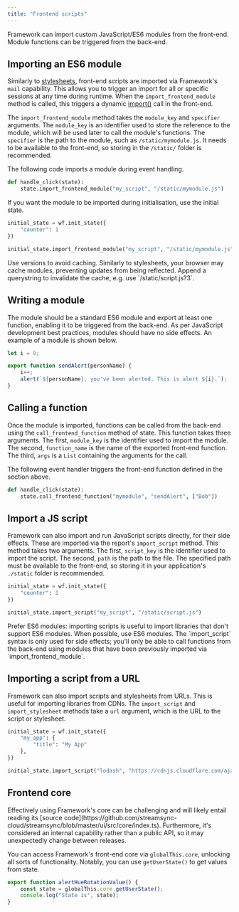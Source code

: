```yaml
---
title: "Frontend scripts"
---
```


Framework can import custom JavaScript/ES6 modules from the front-end. Module functions can be triggered from the back-end.

## Importing an ES6 module

Similarly to [stylesheets](/stylesheets), front-end scripts are imported via Framework's `mail` capability. This allows you to trigger an import for all or specific sessions at any time during runtime. When the `import_frontend_module` method is called, this triggers a dynamic [import()](https://developer.mozilla.org/en-US/docs/Web/JavaScript/Reference/Operators/import) call in the front-end.

The `import_frontend_module` method takes the `module_key` and `specifier` arguments. The `module_key` is an identifier used to store the reference to the module, which will be used later to call the module's functions. The `specifier` is the path to the module, such as `/static/mymodule.js`. It needs to be available to the front-end, so storing in the `/static/` folder is recommended.

The following code imports a module during event handling.

```py
def handle_click(state):
    state.import_frontend_module("my_script", "/static/mymodule.js")
```

If you want the module to be imported during initialisation, use the initial state.

```py
initial_state = wf.init_state({
    "counter": 1
})

initial_state.import_frontend_module("my_script", "/static/mymodule.js")
```

<Note> 
Use versions to avoid caching. Similarly to stylesheets, your browser may cache modules, preventing updates from being reflected. Append a querystring to invalidate the cache, e.g. use `/static/script.js?3`. 
</Note>

## Writing a module

The module should be a standard ES6 module and export at least one function, enabling it to be triggered from the back-end. As per JavaScript development best practices, modules should have no side effects. An example of a module is shown below.

```js
let i = 0;

export function sendAlert(personName) {
    i++;
    alert(`${personName}, you've been alerted. This is alert ${i}.`);
}
```

## Calling a function

Once the module is imported, functions can be called from the back-end using the `call_frontend_function` method of state. This function takes three arguments. The first, `module_key` is the identifier used to import the module. The second, `function_name` is the name of the exported front-end function. The third, `args` is a `List` containing the arguments for the call. 

The following event handler triggers the front-end function defined in the section above.

```py
def handle_click(state):
    state.call_frontend_function("mymodule", "sendAlert", ["Bob"])
```

## Import a JS script

Framework can also import and run JavaScript scripts directly, for their side effects. These are imported via the report's `import_script` method. This method takes two arguments. The first, `script_key` is the identifier used to import the script. The second, `path` is the path to the file. The specified path must be available to the front-end, so storing it in your application's `./static` folder is recommended.

```py
initial_state = wf.init_state({
    "counter": 1
})

initial_state.import_script("my_script", "/static/script.js")
```

<Warning> 
Prefer ES6 modules: importing scripts is useful to import libraries that don't support ES6 modules. When possible, use ES6 modules. The `import_script` syntax is only used for side effects; you'll only be able to call functions from the back-end using modules that have been previously imported via `import_frontend_module`.  
</Warning>

## Importing a script from a URL

Framework can also import scripts and stylesheets from URLs. This is useful for importing libraries from CDNs. The `import_script` and `import_stylesheet` methods take a `url` argument, which is the URL to the script or stylesheet.

```python
initial_state = wf.init_state({
    "my_app": {
        "title": "My App"
    },
})

initial_state.import_script("lodash", "https://cdnjs.cloudflare.com/ajax/libs/lodash.js/4.17.21/lodash.js")
```

## Frontend core

<Warning> 
Effectively using Framework's core can be challenging and will likely entail reading its [source code](https://github.com/streamsync-cloud/streamsync/blob/master/ui/src/core/index.ts). Furthermore, it's considered an internal capability rather than a public API, so it may unexpectedly change between releases.
</Warning>

You can access Framework's front-end core via `globalThis.core`, unlocking all sorts of functionality. Notably, you can use `getUserState()` to get values from state.

```js
export function alertHueRotationValue() {
    const state = globalThis.core.getUserState();
    console.log("State is", state);
}
```


